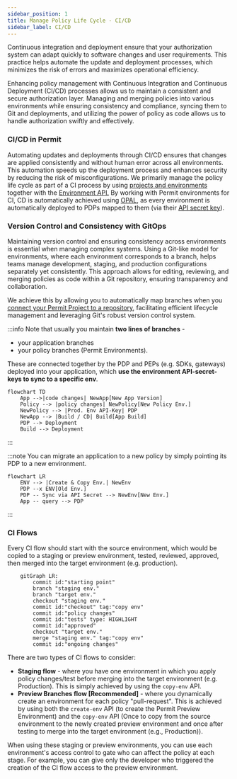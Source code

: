 ```yaml
---
sidebar_position: 1
title: Manage Policy Life Cycle - CI/CD
sidebar_label: CI/CD
---
```


<p className="intro-paragraph">Continuous integration and deployment ensure that your authorization system can adapt quickly to software changes and user requirements.
This practice helps automate the update and deployment processes, which minimizes the risk of errors and maximizes operational efficiency. </p>

Enhancing policy management with Continuous Integration and Continuous Deployment (CI/CD) processes allows us
to maintain a consistent and secure authorization layer. Managing and merging policies into various environments while ensuring
consistency and compliance, syncing them to Git and deployments, and utilizing the power of policy as code allows us to
handle authorization swiftly and effectively.

### CI/CD in Permit

Automating updates and deployments through CI/CD ensures that changes are applied consistently and without human error across all environments.
This automation speeds up the deployment process and enhances security by reducing the risk of misconfigurations.
We primarily manage the policy life cycle as part of a CI process by
using [projects and environments](/manage-your-account/projects-and-env)
together with the [Environment API.](https://api.permit.io/v2/redoc#tag/Environments)
By working with Permit environments for CI, CD is automatically achieved using [OPAL](https://github.com/permitio/opal),
as every environment is automatically deployed to PDPs mapped to them
(via their [API secret key](/manage-your-account/projects-and-env#fetching-and-rotating-the-api-key)).

### Version Control and Consistency with GitOps

Maintaining version control and ensuring consistency across environments is essential when managing complex systems.
Using a Git-like model for environments, where each environment corresponds to a branch, helps teams manage development,
staging, and production configurations separately yet consistently. This approach allows for editing, reviewing,
and merging policies as code within a Git repository, ensuring transparency and collaboration.

We achieve this by allowing you to automatically map branches when you [connect your Permit Project to a repository](/integrations/gitops/github),
facilitating efficient lifecycle management and leveraging Git's robust version control system.

:::info
Note that usually you maintain **two lines of branches** -

- your application branches
- your policy branches (Permit Environments).

These are connected together by the PDP and PEPs (e.g. SDKs, gateways) deployed into your application,
which **use the environment API-secret-keys to sync to a specific env**.

```mermaid
flowchart TD
    App -->|code changes| NewApp[New App Version]
    Policy --> |policy changes| NewPolicy[New Policy Env.]
    NewPolicy --> |Prod. Env API-Key| PDP
    NewApp --> |Build / CD| Build[App Build]
    PDP --> Deployment
    Build --> Deployment
```

:::

:::note
You can migrate an application to a new policy by simply pointing its PDP to a new environment.

```mermaid
flowchart LR
    ENV --> |Create & Copy Env.| NewEnv
    PDP --x ENV[Old Env.]
    PDP -- Sync via API Secret --> NewEnv[New Env.]
    App -- query --> PDP
```

:::

### CI Flows

Every CI flow should start with the source environment, which would be copied to a staging or preview environment,
tested, reviewed, approved, then merged into the target environment (e.g. production).

```mermaid
    gitGraph LR:
        commit id:"starting point"
        branch "staging env."
        branch "target env."
        checkout "staging env."
        commit id:"checkout" tag:"copy env"
        commit id:"policy changes"
        commit id:"tests" type: HIGHLIGHT
        commit id:"approved"
        checkout "target env."
        merge "staging env." tag:"copy env"
        commit id:"ongoing changes"
```

There are two types of CI flows to consider:

- **Staging flow** - where you have one environment in which you apply policy changes/test before merging into the target environment (e.g. Production).
  This is simply achieved by using the `copy-env` API.
- **Preview Branches flow [Recommended]** - where you dynamically create an environment for each policy "pull-request".
  This is achieved by using both the `create-env` API (to create the Permit Preview Environment) and the `copy-env`
  API (Once to copy from the source environment to the newly created preview environment and once after testing to merge into the target environment (e.g., Production)).

When using these staging or preview environments, you can use each environment's access control to gate who can affect the policy at each stage.
For example, you can give only the developer who triggered the creation of the CI flow access to the preview environment.